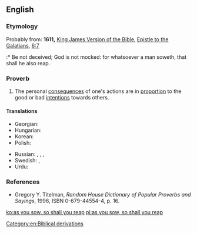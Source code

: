==English==

===Etymology===
Probably from: '''1611,''' [[w:King James Version of the Bible|King James Version of the Bible]], [[w:Epistle to the Galatians|Epistle to the Galatians]], [[s:Bible (King James)/Galatians#Chapter 6|6:7]]
:* Be not deceived; God is not mocked: for whatsoever a man soweth, that shall he also reap.

===Proverb===
{{head|en|proverb|head=[[as]] [[you]] [[sow]], [[so]] [[shall]] [[you]] [[reap]]}}

# The personal [[consequences]] of one's actions are in [[proportion]] to the good or bad [[intentions]] towards others.

====Translations====
{{trans-top|consequences of actions are in proportion to intentions}}
* Georgian: {{t|ka|რასაც დასთეს იმას მოიმკი|tr=rasac’ dast’es imas moimki|sc=Geor}}
* Hungarian: {{t-|hu|ki mint vet, úgy arat}}
* Korean: {{t+|ko|콩 심은 데 콩 나고 팥 심은 데 팥 난다|tr=kong sim-eun de kong nago pat sim-eun de pat nanda|sc=Kore}}
* Polish: {{t|pl|kto sieje wiatr, zbiera burzę}}
{{trans-mid}}
* Russian: {{t|ru|как посеешь, так и пожнёшь|tr=kak poséješʹ, tak i požnjóšʹ|sc=Cyrl}}, {{t+|ru|что посеешь, то и пожнёшь|tr=što poséješʹ, to i požnjóšʹ}}, {{t+|ru|как аукнется, так и откликнется|tr=kak aúknetsja, tak i otklíknetsja}}, {{t|ru|кто сеет ветер, пожнёт бурю|tr=kto séjet veter, požnjót búrju|sc=Cyrl}}
* Swedish: {{t|sv|som man sår får man skörda}}, {{t|sv|som man bäddar får man ligga}}
* Urdu: {{t-|ur|جیسے کرنی ویسے بھرنی|sc=ur-Arab|tr=jaise karni waise bharni}}
{{trans-bottom}}

===References===
* Gregory Y. Titelman, ''Random House Dictionary of Popular Proverbs and Sayings'', 1996, ISBN 0-679-44554-4, p. 16.

[[Category:en:Biblical derivations]]

[[ko:as you sow, so shall you reap]]
[[pl:as you sow, so shall you reap]]